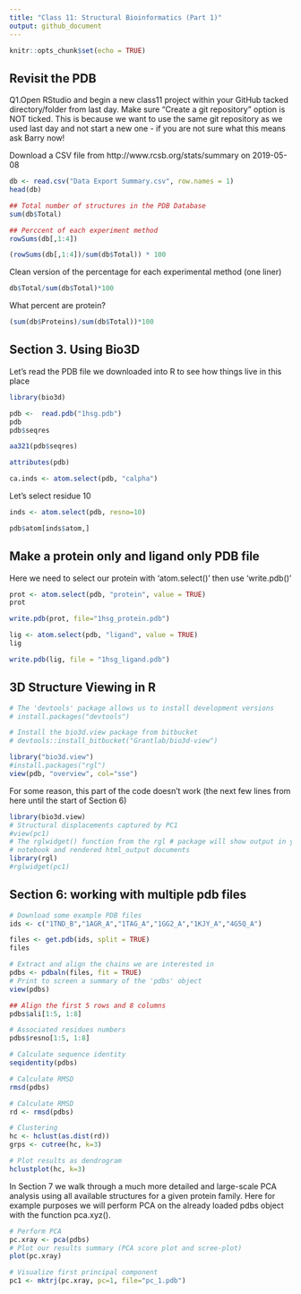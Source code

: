 ```yaml
---
title: "Class 11: Structural Bioinformatics (Part 1)"
output: github_document
---
```


```r
knitr::opts_chunk$set(echo = TRUE)
```

## Revisit the PDB

Q1.Open RStudio and begin a new class11 project within your GitHub tacked directory/folder from last day. Make sure “Create a git repository” option is NOT ticked. This is because we want to use the same git repository as we used last day and not start a new one - if you are not sure what this means ask Barry now!

Download a CSV file from http://www.rcsb.org/stats/summary on 2019-05-08

```r
db <- read.csv("Data Export Summary.csv", row.names = 1)
head(db)
```

```r
## Total number of structures in the PDB Database
sum(db$Total)

## Perccent of each experiment method
rowSums(db[,1:4])

(rowSums(db[,1:4])/sum(db$Total)) * 100
```

Clean version of the percentage for each experimental method (one liner)
```r
db$Total/sum(db$Total)*100
```

What percent are protein?
```r
(sum(db$Proteins)/sum(db$Total))*100
```



## Section 3. Using Bio3D

Let's read the PDB file we downloaded into R to see how things live in this place

```r
library(bio3d)
```


```r
pdb <-  read.pdb("1hsg.pdb")
pdb
pdb$seqres
```

```r
aa321(pdb$seqres)
```


```r
attributes(pdb)
```


```r
ca.inds <- atom.select(pdb, "calpha")
```

Let's select residue 10
```r
inds <- atom.select(pdb, resno=10)
```

```r
pdb$atom[inds$atom,]
```


## Make a protein only and ligand only PDB file

Here we need to select our protein with 'atom.select()' then use 'write.pdb()'

```r
prot <- atom.select(pdb, "protein", value = TRUE)
prot

```

```r
write.pdb(prot, file="1hsg_protein.pdb")
```


```r
lig <- atom.select(pdb, "ligand", value = TRUE)
lig
```

```r
write.pdb(lig, file = "1hsg_ligand.pdb")
```


## 3D Structure Viewing in R
```r
# The 'devtools' package allows us to install development versions
# install.packages("devtools")

# Install the bio3d.view package from bitbucket
# devtools::install_bitbucket("Grantlab/bio3d-view")

library("bio3d.view")
#install.packages("rgl")
view(pdb, "overview", col="sse")
```

For some reason, this part of the code doesn't work (the next few lines from here until the start of Section 6)
```r
library(bio3d.view)
# Structural displacements captured by PC1
#view(pc1)
# The rglwidget() function from the rgl # package will show output in your Rmd 
# notebook and rendered html_output documents
library(rgl) 
#rglwidget(pc1)
```



## Section 6: working with multiple pdb files

```r
# Download some example PDB files
ids <- c("1TND_B","1AGR_A","1TAG_A","1GG2_A","1KJY_A","4G5Q_A") 

files <- get.pdb(ids, split = TRUE)
files
```


```r
# Extract and align the chains we are interested in
pdbs <- pdbaln(files, fit = TRUE)
# Print to screen a summary of the 'pdbs' object
view(pdbs)
```


```r
## Align the first 5 rows and 8 columns
pdbs$ali[1:5, 1:8]

# Associated residues numbers
pdbs$resno[1:5, 1:8]
```



```r
# Calculate sequence identity
seqidentity(pdbs)
```


```r
# Calculate RMSD
rmsd(pdbs)
```



```r
# Calculate RMSD
rd <- rmsd(pdbs)

# Clustering
hc <- hclust(as.dist(rd))
grps <- cutree(hc, k=3)

# Plot results as dendrogram
hclustplot(hc, k=3)
```

In Section 7 we walk through a much more detailed and large-scale PCA analysis using all available structures for a given protein family. Here for example purposes we will perform PCA on the already loaded pdbs object with the function pca.xyz().

```r
# Perform PCA
pc.xray <- pca(pdbs)
# Plot our results summary (PCA score plot and scree-plot)
plot(pc.xray)
```


```r
# Visualize first principal component
pc1 <- mktrj(pc.xray, pc=1, file="pc_1.pdb")
```


